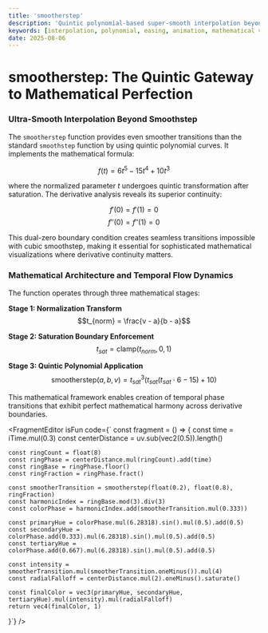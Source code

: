 ```yaml
---
title: 'smootherstep'
description: 'Quintic polynomial-based super-smooth interpolation beyond smoothstep'
keywords: [interpolation, polynomial, easing, animation, mathematical visualization]
date: 2025-08-06
---
```



# smootherstep: The Quintic Gateway to Mathematical Perfection

### Ultra-Smooth Interpolation Beyond Smoothstep

The `smootherstep` function provides even smoother transitions than the standard `smoothstep` function by using quintic polynomial curves. It implements the mathematical formula:

$$f(t) = 6t^5 - 15t^4 + 10t^3$$

where the normalized parameter $t$ undergoes quintic transformation after saturation. The derivative analysis reveals its superior continuity:

$$f'(0) = f'(1) = 0$$
$$f''(0) = f''(1) = 0$$

This dual-zero boundary condition creates seamless transitions impossible with cubic smoothstep, making it essential for sophisticated mathematical visualizations where derivative continuity matters.

### Mathematical Architecture and Temporal Flow Dynamics

The function operates through three mathematical stages:

**Stage 1: Normalization Transform**
$$t_{norm} = \frac{v - a}{b - a}$$

**Stage 2: Saturation Boundary Enforcement**  
$$t_{sat} = \text{clamp}(t_{norm}, 0, 1)$$

**Stage 3: Quintic Polynomial Application**
$$\text{smootherstep}(a,b,v) = t_{sat}^3(t_{sat}(t_{sat} \cdot 6 - 15) + 10)$$

This mathematical framework enables creation of temporal phase transitions that exhibit perfect mathematical harmony across derivative boundaries.

<FragmentEditor
        isFun
        code={`
const fragment = () => {
	const time = iTime.mul(0.3)
	const centerDistance = uv.sub(vec2(0.5)).length()
	
	const ringCount = float(8)
	const ringPhase = centerDistance.mul(ringCount).add(time)
	const ringBase = ringPhase.floor()
	const ringFraction = ringPhase.fract()
	
	const smootherTransition = smootherstep(float(0.2), float(0.8), ringFraction)
	const harmonicIndex = ringBase.mod(3).div(3)
	const colorPhase = harmonicIndex.add(smootherTransition.mul(0.333))
	
	const primaryHue = colorPhase.mul(6.28318).sin().mul(0.5).add(0.5)
	const secondaryHue = colorPhase.add(0.333).mul(6.28318).sin().mul(0.5).add(0.5)  
	const tertiaryHue = colorPhase.add(0.667).mul(6.28318).sin().mul(0.5).add(0.5)
	
	const intensity = smootherTransition.mul(smootherTransition.oneMinus()).mul(4)
	const radialFalloff = centerDistance.mul(2).oneMinus().saturate()
	
	const finalColor = vec3(primaryHue, secondaryHue, tertiaryHue).mul(intensity).mul(radialFalloff)
	return vec4(finalColor, 1)
}`}
/>
